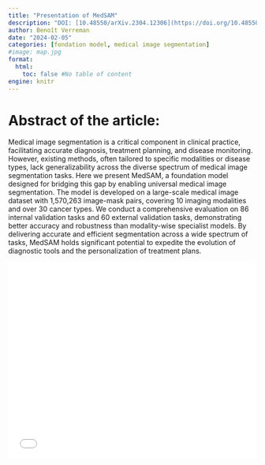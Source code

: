 ```yaml
---
title: "Presentation of MedSAM"
description: "DOI: [10.48550/arXiv.2304.12306](https://doi.org/10.48550/arXiv.2304.12306){target='_blank'}"
author: Benoît Verreman
date: "2024-02-05"
categories: [fondation model, medical image segmentation]
#image: map.jpg
format:
  html:
    toc: false #No table of content
engine: knitr
---
```


# Abstract of the article:

Medical image segmentation is a critical component in clinical practice, facilitating accurate diagnosis, treatment planning, and disease monitoring. However, existing methods, often tailored to specific modalities or disease types, lack generalizability across the diverse spectrum of medical image segmentation tasks. Here we present MedSAM, a foundation model designed for bridging this gap by enabling universal medical image segmentation. The model is developed on a large-scale medical image dataset with 1,570,263 image-mask pairs, covering 10 imaging modalities and over 30 cancer types. We conduct a comprehensive evaluation on 86 internal validation tasks and 60 external validation tasks, demonstrating better accuracy and robustness than modality-wise specialist models. By delivering accurate and efficient segmentation across a wide spectrum of tasks, MedSAM holds significant potential to expedite the evolution of diagnostic tools and the personalization of treatment plans. 


![](../../../docs/journalclub/pdfs/2024_02_05_Benoit_MedSAM.pdf){width=100% height=400}